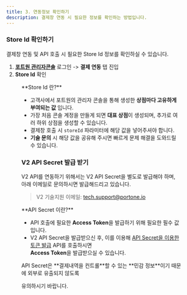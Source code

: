 ```yaml
---
title: 3. 연동정보 확인하기
description: 결제창 연동 시 필요한 정보를 확인하는 방법입니다.
---
```



### Store Id 확인하기

결제창 연동 및 API 호출 시 필요한 Store Id 정보를 확인하실 수 있습니다.

1. [**포트원 관리자콘솔**](https://admin.portone.io) 로그인 -> **결제 연동** 탭 진입
2. **Store Id** 확인

<Figure
  src={getConsoleStoreIdImage}
  caption="포트원 관리자콘솔 로그인 -> 결제 연동 탭 -> Store Id 확인"
/>

<Hint style="info">
**Store Id 란?**

* 고객사에서 포트원의 관리자 콘솔을 통해 생성한 **상점마다 고유하게 부여되는 값** 입니다.
* 가장 처음 콘솔 계정을 만들게 되면 **대표 상점**이 생성되며, 추가로 여러 하위 상점을 생성할 수 있습니다.
* 결제창 호출 시 `storeId` 파라미터에 해당 값을 넣어주셔야 합니다.
* **기술 문의** 시 해당 값을 공유해 주시면 빠르게 문제 해결을 도와드릴 수 있습니다.

</Hint>

### V2 API Secret 발급 받기

V2 API를 연동하기 위해서는 V2 API Secret을 별도로 발급해야 하며, 아래 이메일로 문의하시면 발급해드리고 있습니다.

> V2 기술지원 이메일: tech.support@portone.io

<Hint style="info">
**API Secret 이란?**

* API 호출에 필요한 **Access Token**을 발급하기 위해 필요한 필수 값입니다.
* V2 API Secret을 발급받으신 후, 이를 이용해 [API Secret을 이용한 토큰 발급](/api/rest-v2/auth#post%20%2Flogin%2Fapi-secret) API를 호출하시면 <br /> **Access Token**을 발급받으실 수 있습니다.

</Hint>

<Hint style="danger">
API Secret은 **결제내역을 컨트롤**할 수 있는 **민감 정보**이기 때문에 외부로 유출되지 않도록

유의하시기 바랍니다.

</Hint>
